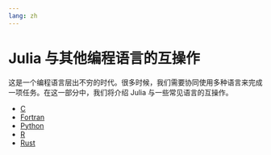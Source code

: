 ```yaml
---
lang: zh
---
```


# Julia 与其他编程语言的互操作

这是一个编程语言层出不穷的时代。很多时候，我们需要协同使用多种语言来完成一项任务。在这一部分中，我们将介绍 Julia 与一些常见语言的互操作。

- [C](./c/index.ipynb)
- [Fortran](./fortran/index.ipynb)
- [Python](./python.ipynb)
- [R](./r.qmd)
- [Rust](./rust.qmd)
